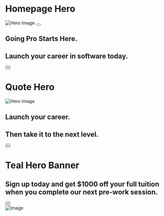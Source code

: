 
<Meta title="Hero" />

# Homepage Hero

<Canvas>
  <Story name="Circular Photo">
    <section className="hero">
      <div className="hero__image-column">
        <div className="hero__image-container">
          <img src="https://place-hold.it/630x630" alt="Hero Image" className="hero__image hero__image_rounded hero__image_sm" />
          <Button to="#" iconName="play" hideText text="Play Video" className="hero__play-button" />
        </div>
      </div>
      <div className="hero__supporting-content">
        <h2 className="hero__image_subtitle">Going Pro Starts Here.</h2>
        <h1 className="hero__image_title">Launch your career in software today.</h1>
        <div className="hero__button-container">
          <Button to="#" text="Apply Today" iconName="chevron-right" className="hero__button" size="lg" />
        </div>
        <div className="hero__button-container">
          <Button to="#" text="Watch Video" iconName="eye" className="hero__button" secondary size="lg" />
        </div>
      </div>
    </section>
  </Story>
</Canvas>

# Quote Hero

<Canvas>
  <Story name="Square Photo">
    <section className="hero">
      <div className="hero__image-column">
        <div className="hero__image-container">
          <img src="https://place-hold.it/700x686" alt="Hero Image" className="hero__image hero__image_sm" />
        </div>
      </div>
      <div className="hero__supporting-content">
        <h2 className="hero__image_subtitle">Launch your career.</h2>
        <h1 className="hero__image_title">Then take it to the next level.</h1>
        <div className="hero__button-container">
          <Button to="#" text="Apply Today" iconName="chevron-right" className="hero__button" size="lg" />
        </div>
        <div className="hero__button-container">
          <Button to="#" text="Get the Syllabus" iconName="eye" className="hero__button" secondary size="lg" />
        </div>
            <Quote 
            quote="“I highly recommend Launch Academy to anyone who is thinking about switching to software development. Launch Academy found a great formula for success.”" 
            name="Mo Zhu" 
            company="3Play Media" />
      </div>
    </section>
  </Story>
</Canvas>

# Teal Hero Banner

<Canvas>
  <Story name="Teal Hero">
    <section className="hero bg-teal">
      <div className="hero__supporting-content p-10">
        <h2 className="hero__image_title pb-10">Sign up today and get $1000 off your full tuition when you complete our next pre-work session.</h2>
        <div className="hero__button-container">
          <Button to="#" text="Apply Today" iconName="chevron-right" className="banner__button" size="lg" />
        </div>
        <div className="hero__button-container">
          <Button to="#" text="Get the Syllabus" iconName="chevron-right" className="banner__button button_secondary" size="lg" />
        </div>
      </div >
      <div className="hero__image-column">
        <div className="hero__image-container">
          <img src="https://place-hold.it/446x460" alt="Image" className="hero__image hero__image_sm" />
        </div>
      </div >
    </section >
  </Story>
</Canvas>
